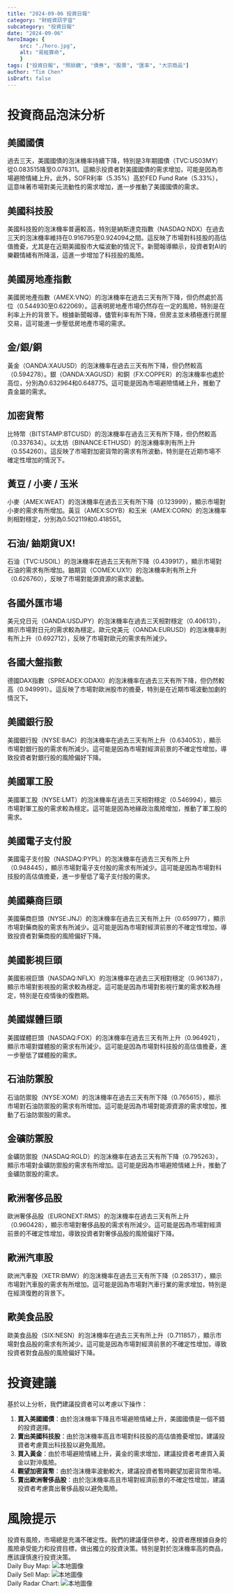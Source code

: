 ```yaml
---
title: "2024-09-06 投資日報"
category: "財經資訊宇宙"
subcategory: "投資日報"
date: "2024-09-06"
heroImage: {
    src: "./hero.jpg",
    alt: "易經算命",
    }
tags: ["投資日報", "照妖鏡", "債券", "股票", "匯率", "大宗商品"]
author: "Tim Chen"
isDraft: false
---
```

# 投資商品泡沫分析

## 美國國債
過去三天，美國國債的泡沫機率持續下降，特別是3年期國債（TVC:US03MY）從0.083515降至0.078311。這顯示投資者對美國國債的需求增加，可能是因為市場避險情緒上升。此外，SOFR利率（5.35%）高於FED Fund Rate（5.33%），這意味著市場對美元流動性的需求增加，進一步推動了美國國債的需求。

## 美國科技股
美國科技股的泡沫機率普遍較高，特別是納斯達克指數（NASDAQ:NDX）在過去三天的泡沫機率維持在0.916795至0.924094之間。這反映了市場對科技股的高估值擔憂，尤其是在近期美國股市大幅波動的情況下。新聞報導顯示，投資者對AI的樂觀情緒有所降溫，這進一步增加了科技股的風險。

## 美國房地產指數
美國房地產指數（AMEX:VNQ）的泡沫機率在過去三天有所下降，但仍然處於高位（0.544930至0.622069）。這表明房地產市場仍然存在一定的風險，特別是在利率上升的背景下。根據新聞報導，儘管利率有所下降，但房主並未積極進行房屋交易，這可能進一步壓低房地產市場的需求。

## 金/銀/銅
黃金（OANDA:XAUUSD）的泡沫機率在過去三天有所下降，但仍然較高（0.594278）。銀（OANDA:XAGUSD）和銅（FX:COPPER）的泡沫機率也處於高位，分別為0.632964和0.648775。這可能是因為市場避險情緒上升，推動了貴金屬的需求。

## 加密貨幣
比特幣（BITSTAMP:BTCUSD）的泡沫機率在過去三天有所下降，但仍然較高（0.337634）。以太坊（BINANCE:ETHUSD）的泡沫機率則有所上升（0.554260）。這反映了市場對加密貨幣的需求有所波動，特別是在近期市場不確定性增加的情況下。

## 黃豆 / 小麥 / 玉米
小麥（AMEX:WEAT）的泡沫機率在過去三天有所下降（0.123999），顯示市場對小麥的需求有所增加。黃豆（AMEX:SOYB）和玉米（AMEX:CORN）的泡沫機率則相對穩定，分別為0.502119和0.418551。

## 石油/ 鈾期貨UX!
石油（TVC:USOIL）的泡沫機率在過去三天有所下降（0.439917），顯示市場對石油的需求有所增加。鈾期貨（COMEX:UX1!）的泡沫機率則有所上升（0.626760），反映了市場對能源資源的需求波動。

## 各國外匯市場
美元兌日元（OANDA:USDJPY）的泡沫機率在過去三天相對穩定（0.406131），顯示市場對日元的需求較為穩定。歐元兌美元（OANDA:EURUSD）的泡沫機率則有所上升（0.692712），反映了市場對歐元的需求有所減少。

## 各國大盤指數
德國DAX指數（SPREADEX:GDAXI）的泡沫機率在過去三天有所下降，但仍然較高（0.949991）。這反映了市場對歐洲股市的擔憂，特別是在近期市場波動加劇的情況下。

## 美國銀行股
美國銀行股（NYSE:BAC）的泡沫機率在過去三天有所上升（0.634053），顯示市場對銀行股的需求有所減少。這可能是因為市場對經濟前景的不確定性增加，導致投資者對銀行股的風險偏好下降。

## 美國軍工股
美國軍工股（NYSE:LMT）的泡沫機率在過去三天相對穩定（0.546994），顯示市場對軍工股的需求較為穩定。這可能是因為地緣政治風險增加，推動了軍工股的需求。

## 美國電子支付股
美國電子支付股（NASDAQ:PYPL）的泡沫機率在過去三天有所上升（0.948445），顯示市場對電子支付股的需求有所減少。這可能是因為市場對科技股的高估值擔憂，進一步壓低了電子支付股的需求。

## 美國藥商巨頭
美國藥商巨頭（NYSE:JNJ）的泡沫機率在過去三天有所上升（0.659977），顯示市場對藥商股的需求有所減少。這可能是因為市場對經濟前景的不確定性增加，導致投資者對藥商股的風險偏好下降。

## 美國影視巨頭
美國影視巨頭（NASDAQ:NFLX）的泡沫機率在過去三天相對穩定（0.961387），顯示市場對影視股的需求較為穩定。這可能是因為市場對影視行業的需求較為穩定，特別是在疫情後的復甦期。

## 美國媒體巨頭
美國媒體巨頭（NASDAQ:FOX）的泡沫機率在過去三天有所上升（0.964921），顯示市場對媒體股的需求有所減少。這可能是因為市場對科技股的高估值擔憂，進一步壓低了媒體股的需求。

## 石油防禦股
石油防禦股（NYSE:XOM）的泡沫機率在過去三天有所下降（0.765615），顯示市場對石油防禦股的需求有所增加。這可能是因為市場對能源資源的需求增加，推動了石油防禦股的需求。

## 金礦防禦股
金礦防禦股（NASDAQ:RGLD）的泡沫機率在過去三天有所下降（0.795263），顯示市場對金礦防禦股的需求有所增加。這可能是因為市場避險情緒上升，推動了金礦防禦股的需求。

## 歐洲奢侈品股
歐洲奢侈品股（EURONEXT:RMS）的泡沫機率在過去三天有所上升（0.960428），顯示市場對奢侈品股的需求有所減少。這可能是因為市場對經濟前景的不確定性增加，導致投資者對奢侈品股的風險偏好下降。

## 歐洲汽車股
歐洲汽車股（XETR:BMW）的泡沫機率在過去三天有所下降（0.285317），顯示市場對汽車股的需求有所增加。這可能是因為市場對汽車行業的需求增加，特別是在經濟復甦的背景下。

## 歐美食品股
歐美食品股（SIX:NESN）的泡沫機率在過去三天有所上升（0.711857），顯示市場對食品股的需求有所減少。這可能是因為市場對經濟前景的不確定性增加，導致投資者對食品股的風險偏好下降。

# 投資建議
基於以上分析，我們建議投資者可以考慮以下操作：

1. **買入美國國債**：由於泡沫機率下降且市場避險情緒上升，美國國債是一個不錯的投資選擇。
2. **賣出美國科技股**：由於泡沫機率高且市場對科技股的高估值擔憂增加，建議投資者考慮賣出科技股以避免風險。
3. **買入黃金**：由於市場避險情緒上升，黃金的需求增加，建議投資者考慮買入黃金以對沖風險。
4. **觀望加密貨幣**：由於泡沫機率波動較大，建議投資者暫時觀望加密貨幣市場。
5. **賣出歐洲奢侈品股**：由於泡沫機率高且市場對經濟前景的不確定性增加，建議投資者考慮賣出奢侈品股以避免風險。

# 風險提示
投資有風險，市場總是充滿不確定性。我們的建議僅供參考，投資者應根據自身的風險承受能力和投資目標，做出獨立的投資決策。特別是對於泡沫機率高的商品，應該謹慎進行投資決策。
<br />
Daily Buy Map:
![本地圖像](./buyMap.svg)
<br />
Daily Sell Map:
![本地圖像](./sellMap.svg)
<br />
Daily Radar Chart:
![本地圖像](./radar.svg)
<br />
